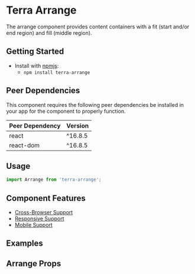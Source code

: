 


<Badge />

# Terra Arrange

The arrange component provides content containers with a fit (start and/or end region) and fill (middle region).

## Getting Started

- Install with [npmjs](https://www.npmjs.com):
  - `npm install terra-arrange`

<!-- AUTO-GENERATED-CONTENT:START Peer Dependencies -->
## Peer Dependencies

This component requires the following peer dependencies be installed in your app for the component to properly function.

| Peer Dependency | Version |
|-|-|
| react | ^16.8.5 |
| react-dom | ^16.8.5 |



<!-- AUTO-GENERATED-CONTENT:END -->

## Usage

```jsx
import Arrange from 'terra-arrange';
```

## Component Features
* [Cross-Browser Support](https://engineering.cerner.com/terra-ui/about/terra-ui/component-standards#cross-browser-support)
* [Responsive Support](https://engineering.cerner.com/terra-ui/about/terra-ui/component-standards#responsive-support)
* [Mobile Support](https://engineering.cerner.com/terra-ui/about/terra-ui/component-standards#mobile-support)

## Examples
<ArrangeAlignFitStart title="Align Individual Containers - FitStart" />
<ArrangeAlignFill title="Align Individual Containers - Fill" />
<ArrangeAlignFitEnd title="Align Individual Containers - FitEnd" />
<ArrangeAlignAllContainers title="Align All Containers" />

## Arrange Props
<ArrangePropsTable />
